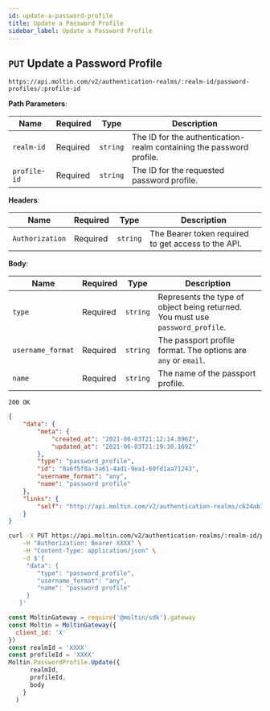 ```yaml
---
id: update-a-password-profile
title: Update a Password Profile
sidebar_label: Update a Password Profile
---
```



## `PUT` Update a Password Profile

```http
https://api.moltin.com/v2/authentication-realms/:realm-id/password-profiles/:profile-id
```

<!--DOCUSAURUS_CODE_TABS-->

<!-- Request -->

**Path Parameters**:

| Name | Required | Type | Description |
| --- | --- | --- | --- |
| `realm-id` | Required | `string` | The ID for the authentication-realm containing the password profile. |
| `profile-id` | Required | `string` | The ID for the requested password profile. |

**Headers**:

| Name | Required | Type | Description |
| --- | --- | --- | --- |
| `Authorization` | Required | `string` | The Bearer token required to get access to the API.  |

**Body**:

| Name | Required | Type | Description |
| --- | --- | --- | --- |
| `type` | Required | `string` | Represents the type of object being returned. You must use `password_profile`. |
| `username_format` | Required | `string` | The passport profile format. The options are `any` or `email`. |
| `name` | Required | `string` | The name of the passport profile. |

<!-- Response -->

`200 OK`


```json
{
    "data": {
        "meta": {
            "created_at": "2021-06-03T21:12:14.896Z",
            "updated_at": "2021-06-03T21:19:30.169Z"
        },
        "type": "password_profile",
        "id": "0a6f5f8a-3a61-4ad1-9ea1-60fd1aa71243",
        "username_format": "any",
        "name": "password profile"
    },
    "links": {
        "self": "http://api.moltin.com/v2/authentication-realms/c624ab3d-44f0-49cc-bff7-446ff39a24f0/password-profiles/0a6f5f8a-3a61-4ad1-9ea1-60fd1aa71243"
    }
}
```

<!--END_DOCUSAURUS_CODE_TABS-->

<!--DOCUSAURUS_CODE_TABS-->

<!--cURL-->

```bash
curl -X PUT https://api.moltin.com/v2/authentication-realms/:realm-id/password-profiles/:profile-id \
    -H "Authorization: Bearer XXXX" \
    -H "Content-Type: application/json" \
    -d $'{
     "data": {
        "type": "password_profile",
        "username_format": "any",
        "name": "password profile"
     }
   }'
```

<!--JavaScript SDK-->

```javascript
const MoltinGateway = require('@moltin/sdk').gateway
const Moltin = MoltinGateway({
  client_id: 'X'
})
const realmId = 'XXXX'
const profileId = 'XXXX'
Moltin.PasswordProfile.Update({
      realmId,
      profileId,
      body
    }
  )
```

<!--END_DOCUSAURUS_CODE_TABS-->
